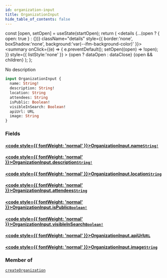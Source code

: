 ```yaml
---
id: organization-input
title: OrganizationInput
hide_table_of_contents: false
---
```







  const [open, setOpen] = useState(startOpen);
  return (
    <details {...(open ? { open: true } : {})} className="details" style={{ border:'none', boxShadow:'none', background:'var(--ifm-background-color)' }}>
      <summary
        onClick={(e) => {
          e.preventDefault();
          setOpen((open) => !open);
        }}
        style={{ listStyle:'none' }}
      >
      {open ? dataOpen : dataClose}
      </summary>
      {open && children}
    </details>
  );
};




No description


```graphql
input OrganizationInput {
  name: String!
  description: String!
  location: String
  attendees: String
  isPublic: Boolean!
  visibleInSearch: Boolean!
  apiUrl: URL
  image: String
}
```


### Fields

#### [<code style={{ fontWeight: 'normal' }}>OrganizationInput.<b>name</b></code>](#)<Bullet />[`String!`](/schema/scalars/string) <Badge class="secondary" text="non-null"/> <Badge class="secondary" text="scalar"/>
> 
> 

#### [<code style={{ fontWeight: 'normal' }}>OrganizationInput.<b>description</b></code>](#)<Bullet />[`String!`](/schema/scalars/string) <Badge class="secondary" text="non-null"/> <Badge class="secondary" text="scalar"/>
> 
> 

#### [<code style={{ fontWeight: 'normal' }}>OrganizationInput.<b>location</b></code>](#)<Bullet />[`String`](/schema/scalars/string) <Badge class="secondary" text="scalar"/>
> 
> 

#### [<code style={{ fontWeight: 'normal' }}>OrganizationInput.<b>attendees</b></code>](#)<Bullet />[`String`](/schema/scalars/string) <Badge class="secondary" text="scalar"/>
> 
> 

#### [<code style={{ fontWeight: 'normal' }}>OrganizationInput.<b>isPublic</b></code>](#)<Bullet />[`Boolean!`](/schema/scalars/boolean) <Badge class="secondary" text="non-null"/> <Badge class="secondary" text="scalar"/>
> 
> 

#### [<code style={{ fontWeight: 'normal' }}>OrganizationInput.<b>visibleInSearch</b></code>](#)<Bullet />[`Boolean!`](/schema/scalars/boolean) <Badge class="secondary" text="non-null"/> <Badge class="secondary" text="scalar"/>
> 
> 

#### [<code style={{ fontWeight: 'normal' }}>OrganizationInput.<b>apiUrl</b></code>](#)<Bullet />[`URL`](/schema/scalars/url) <Badge class="secondary" text="scalar"/>
> 
> 

#### [<code style={{ fontWeight: 'normal' }}>OrganizationInput.<b>image</b></code>](#)<Bullet />[`String`](/schema/scalars/string) <Badge class="secondary" text="scalar"/>
> 
> 



### Member of

[`createOrganization`](/schema/mutations/create-organization)  <Badge class="secondary" text="mutation"/>

